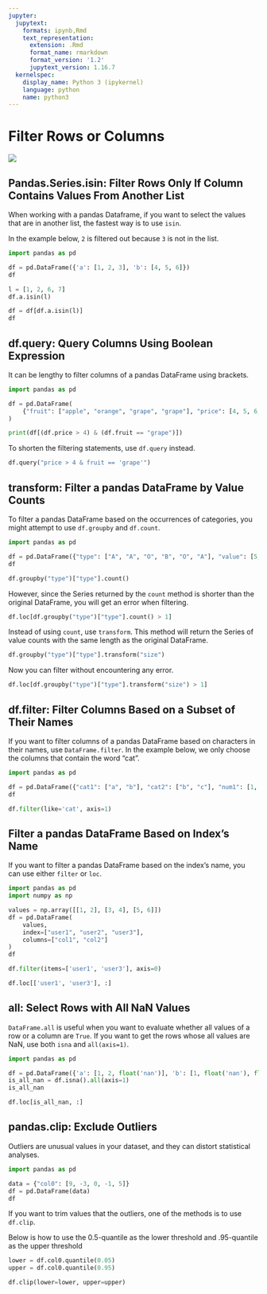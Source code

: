 ```yaml
---
jupyter:
  jupytext:
    formats: ipynb,Rmd
    text_representation:
      extension: .Rmd
      format_name: rmarkdown
      format_version: '1.2'
      jupytext_version: 1.16.7
  kernelspec:
    display_name: Python 3 (ipykernel)
    language: python
    name: python3
---
```


# Filter Rows or Columns


![](../img/filter.png)


## Pandas.Series.isin: Filter Rows Only If Column Contains Values From Another List


When working with a pandas Dataframe, if you want to select the values that are in another list, the fastest way is to use `isin`. 

In the example below, `2` is filtered out because `3` is not in the list.

```python
import pandas as pd 

df = pd.DataFrame({'a': [1, 2, 3], 'b': [4, 5, 6]})
df
```

```python
l = [1, 2, 6, 7]
df.a.isin(l)
```

```python
df = df[df.a.isin(l)]
df
```

## df.query: Query Columns Using Boolean Expression


It can be lengthy to filter columns of a pandas DataFrame using brackets. 

```python
import pandas as pd

df = pd.DataFrame(
    {"fruit": ["apple", "orange", "grape", "grape"], "price": [4, 5, 6, 7]}
)

```

```python
print(df[(df.price > 4) & (df.fruit == "grape")])

```

To shorten the filtering statements, use `df.query` instead.

```python
df.query("price > 4 & fruit == 'grape'")

```

## transform: Filter a pandas DataFrame by Value Counts


To filter a pandas DataFrame based on the occurrences of categories, you might attempt to use `df.groupby` and `df.count`. 

```python
import pandas as pd

df = pd.DataFrame({"type": ["A", "A", "O", "B", "O", "A"], "value": [5, 3, 2, 1, 4, 2]})
df
```

```python
df.groupby("type")["type"].count()
```

However, since the Series returned by the `count` method is shorter than the original DataFrame, you will get an error when filtering.

```python
df.loc[df.groupby("type")["type"].count() > 1]
```

Instead of using `count`, use `transform`. This method will return the Series of value counts with the same length as the original DataFrame.

```python
df.groupby("type")["type"].transform("size")
```

Now you can filter without encountering any error. 

```python
df.loc[df.groupby("type")["type"].transform("size") > 1]
```

## df.filter: Filter Columns Based on a Subset of Their Names


If you want to filter columns of a pandas DataFrame based on characters in their names, use `DataFrame.filter`. In the example below, we only choose the columns that contain the word "cat". 

```python
import pandas as pd

df = pd.DataFrame({"cat1": ["a", "b"], "cat2": ["b", "c"], "num1": [1, 2]})
df 

```

```python
df.filter(like='cat', axis=1)
```

## Filter a pandas DataFrame Based on Index's Name


If you want to filter a pandas DataFrame based on the index's name, you can use either `filter` or `loc`. 

```python
import pandas as pd
import numpy as np

values = np.array([[1, 2], [3, 4], [5, 6]])
df = pd.DataFrame(
    values, 
    index=["user1", "user2", "user3"], 
    columns=["col1", "col2"]
)
df

```

```python
df.filter(items=['user1', 'user3'], axis=0)
```

```python
df.loc[['user1', 'user3'], :]
```

## all: Select Rows with All NaN Values


`DataFrame.all` is useful when you want to evaluate whether all values of a row or a column are `True`. If you want to get the rows whose all values are NaN, use both `isna` and `all(axis=1)`.

```python
import pandas as pd 

df = pd.DataFrame({'a': [1, 2, float('nan')], 'b': [1, float('nan'), float('nan')]})
is_all_nan = df.isna().all(axis=1)
is_all_nan 
```

```python
df.loc[is_all_nan, :]
```

## pandas.clip: Exclude Outliers


Outliers are unusual values in your dataset, and they can distort statistical analyses. 

```python
import pandas as pd 

data = {"col0": [9, -3, 0, -1, 5]}
df = pd.DataFrame(data)
df
```

If you want to trim values that the outliers, one of the methods is to use `df.clip`.

Below is how to use the 0.5-quantile as the lower threshold and .95-quantile as the upper threshold

```python
lower = df.col0.quantile(0.05)
upper = df.col0.quantile(0.95)

df.clip(lower=lower, upper=upper)
```
